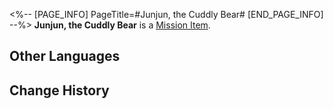 <%-- [PAGE_INFO]
PageTitle=#Junjun, the Cuddly Bear#
[END_PAGE_INFO] --%>
{{Item Infobox
|id          = 140065
|image       = Item Junjun the Cuddly Bear.png{{subst:void|<!--$UPLOAD:<<SpriteOutput/ItemFigures/140065.png>-<Item Junjun the Cuddly Bear.png>-<Item Icons>>-->}}
|type        = Mission Item
|invCategory = Missions
|rarity      = 3
|effect      = 
|description = A big bear doll that has been stashed away.
}}
{{Description|''"Natasha's hand-made bear doll. Admittedly, it is rather cute."''}}
'''Junjun, the Cuddly Bear''' is a [[Mission Item]].

==Other Languages==
{{Other Languages
|en   = Junjun, the Cuddly Bear
|zhs  = 被叫作「菌菌」的大熊玩偶
|zht  = 被叫作「菌菌」的大熊玩偶
|ja   = 「キキ」と呼ばれる大きなクマのぬいぐるみ
|ko   = 「균균」이라는 커다란 곰 인형
|es   = Jun Jun, el oso de peluche
|fr   = Nounours, l'ours câlin
|ru   = Большой плюшевый медведь по имени Цзюнь-Цзюнь
|th   = ตุ๊กตาหมียักษ์ "Junjun"
|vi   = Gấu Bông Tên "Junjun"
|de   = Junjun, der Kuschelbär
|id   = Boneka Beruang "Junjun"
|pt   = Junjun, o Ursinho Fofinho
}}

==Change History==
{{Change History|1.0}}